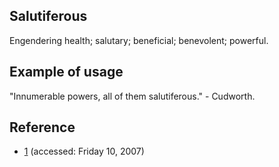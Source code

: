 ==Salutiferous==

Engendering health; salutary; beneficial; benevolent; powerful.

==Example of usage==
"Innumerable powers, all of them salutiferous." - Cudworth.

==Reference==
*[http://www.thefreedictionary.com/Salutiferous] (accessed: Friday 10, 2007)